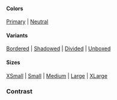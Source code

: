
<PageTitle src="components/List" title="List" />
<Subtitle />
<Description />

#### Colors

[Primary](#color--primary) | [Neutral](#color--neutral)

#### Variants

[Bordered](#variant--bordered) | [Shadowed](#variant--shadowed) | [Divided](#variant--divided) | [Unboxed](#variant--unboxed)

#### Sizes

[XSmall](#size--xsmall) | [Small](#size--small) | [Medium](#size--medium) | [Large](#size--large) | [XLarge](#size--xlarge)

<Primary />
<ArgsTable story={PRIMARY_STORY} />
<Stories />

### Contrast

<Canvas contrast>
  <List
    contrast
    aria-label="A list"
    color="primary"
    items={[
      { id: 'normal0', label: 'Normal' },
      { id: 'selected', label: 'Selected', selected: true },
      { id: 'normal1', label: 'Normal' },
      { id: 'normal2', label: 'Normal' },
      { id: 'normal3', label: 'Normal' },
      { id: 'highlighted', label: 'Highlighted', highlighted: true },
      { id: 'disabled', label: 'Disabled', disabled: true },
      { id: 'inactive', label: 'Inactive', inactive: true },
    ]}
    style={{ width: 300 }}
    variant="bordered"
  />
</Canvas>
